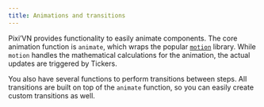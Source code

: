 ```yaml
---
title: Animations and transitions
---
```


Pixi’VN provides functionality to easily animate components. The core animation function is <DynamicLink href="/start/canvas-motion">`animate`</DynamicLink>, which wraps the popular [`motion`](https://motion.dev/) library. While `motion` handles the mathematical calculations for the animation, the actual updates are triggered by <DynamicLink href="/start/canvas-tickers">Tickers</DynamicLink>.

You also have several functions to perform <DynamicLink href="/start/canvas-transition">transitions</DynamicLink> between steps. All transitions are built on top of the `animate` function, so you can easily create custom transitions as well.
